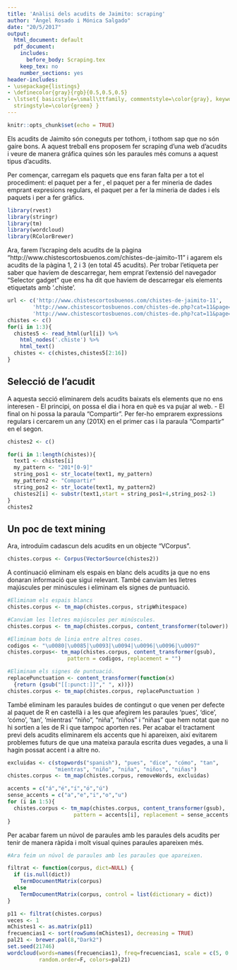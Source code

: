 ```yaml
---
title: 'Anàlisi dels acudits de Jaimito: scraping'
author: "Àngel Rosado i Mónica Salgado"
date: "20/5/2017"
output:
  html_document: default
  pdf_document:
    includes:
      before_body: Scraping.tex
    keep_tex: no
    number_sections: yes
header-includes:
- \usepackage{listings}
- \definecolor{gray}{rgb}{0.5,0.5,0.5}
- \lstset{ basicstyle=\small\ttfamily, commentstyle=\color{gray}, keywordstyle=\color{blue},
  stringstyle=\color{green} }
---
```


```r
knitr::opts_chunk$set(echo = TRUE)
```
Els acudits de Jaimito són coneguts per tothom, i tothom sap que no són gaire bons. A aquest treball ens proposem fer scraping d'una web d'acudits i veure de manera gráfica quines són les paraules més comuns a aquest tipus d'acudits.

Per començar, carregam els paquets que ens faran falta per a tot el procediment: el paquet \textbf{rvest} per a fer \textit{scraping}, el paquet \textbf{string} per a fer mineria de dades emprant expresions regulars, el paquet \textbf{tm} per a fer la mineria de dades i els paquets \textbf{RColorBrewer} i \textbf{wordcloud} per a fer gràfics.
```r
library(rvest)
library(stringr)
library(tm)
library(wordcloud)
library(RColorBrewer)
```

Ara, farem l'scraping dels acudits de la pàgina "http://www.chistescortosbuenos.com/chistes-de-jaimito-11" i agarem els acudits de la pàgina 1, 2 i 3 (en total 45 acudits). Per trobar l'etiqueta per saber que havíem de descarregar, hem emprat l'extensió del navegador "Selector gadget" que ens ha dit que haviem de descarregar els elements etiquetats amb '.chiste'.

```r
url <- c('http://www.chistescortosbuenos.com/chistes-de-jaimito-11',
        'http://www.chistescortosbuenos.com/chistes-de.php?cat=11&page=2',
        'http://www.chistescortosbuenos.com/chistes-de.php?cat=11&page=3')
chistes <- c()
for(i in 1:3){
  chistes5 <- read_html(url[i]) %>% 
    html_nodes('.chiste') %>% 
    html_text()
  chistes <- c(chistes,chistes5[2:16])
}
```

## Selecció de l'acudit
A aquesta secció eliminarem dels acudits baixats els elements que no ens interesen
- El principi, on possa el dia i hora en què es va pujar al web.
- El final on hi possa la paraula "Compartir". 
Per fer-ho emprarem expressions regulars i cercarem  un any (201X) en el primer cas i la paraula "Compartir" en el segon.
```r
chistes2 <- c()

for(i in 1:length(chistes)){
  text1 <- chistes[i]
  my_pattern <- "201*[0-9]"
  string_pos1 <- str_locate(text1, my_pattern)
  my_pattern2 <- "Compartir"
  string_pos2 <- str_locate(text1, my_pattern2)
  chistes2[i] <- substr(text1,start = string_pos1+4,string_pos2-1)
}
chistes2
```


## Un poc de text mining
Ara, introduïm cadascun dels acudits en un objecte "VCorpus".
```r
chistes.corpus <- Corpus(VectorSource(chistes2))
```

A continuació eliminam els espais en blanc dels acudits ja que no ens donaran informació que sigui relevant. També canviam les lletres majúscules per minúscules i eliminam els signes de puntuació.
```r
#Eliminam els espais blancs
chistes.corpus <- tm_map(chistes.corpus, stripWhitespace)

#Canviam les lletres majúscules per minúscules.
chistes.corpus <- tm_map(chistes.corpus, content_transformer(tolower))

#Eliminam bots de linia entre altres coses.
codigos <- "\u0080|\u0085|\u0093|\u0094|\u0096|\u0096|\u0097"
chistes.corpus<- tm_map(chistes.corpus, content_transformer(gsub),
                   pattern = codigos, replacement = "")

#Eliminam els signes de puntuació.
replacePunctuation <- content_transformer(function(x) 
  {return (gsub("[[:punct:]]"," ", x))})
chistes.corpus <- tm_map(chistes.corpus, replacePunctuation )
```

També eliminam les paraules buides de contingut o \textit{stopwords} que venen per defecte al paquet de R en castellà i a les que afegirem les paraules 'pues', 'dice', 'cómo', 'tan', 'mientras' "niño", "niña", "niños" i "niñas" que hem notat que no hi sortien a les de R i que tampoc aporten res. Per acabar el tractament previ dels acudits eliminarem els accents que hi apareixen, així evitarem problemes futurs de que una mateixa paraula escrita dues vegades, a una li hagin possat accent i a altre no. 

```r
excluidas <- c(stopwords("spanish"), "pues", "dice", "cómo", "tan",
               "mientras", "niño", "niña", "niños", "niñas")
chistes.corpus <- tm_map(chistes.corpus, removeWords, excluidas)

accents = c("á","é","í","ó","ú")
sense_accents = c("a","e","i","o","u")
for (i in 1:5){
  chistes.corpus <- tm_map(chistes.corpus, content_transformer(gsub),
                     pattern = accents[i], replacement = sense_accents[i])
}
```

Per acabar farem un núvol de paraules amb les paraules dels acudits per tenir de manera ràpida i molt visual quines paraules apareixen més.
```r
#Ara feim un núvol de paraules amb les paraules que apareixen.

filtrat <- function(corpus, dict=NULL) {
  if (is.null(dict))
    TermDocumentMatrix(corpus)
  else
    TermDocumentMatrix(corpus, control = list(dictionary = dict))
}

p11 <- filtrat(chistes.corpus)
veces <- 1
mChistes1 <- as.matrix(p11)
frecuencias1 <- sort(rowSums(mChistes1), decreasing = TRUE)
pal21 <- brewer.pal(8,"Dark2")
set.seed(21746)
wordcloud(words=names(frecuencias1), freq=frecuencias1, scale = c(5, 0.5), min.freq=veces,
          random.order=F, colors=pal21)

```
